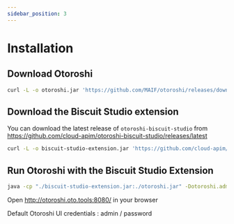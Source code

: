 ```yaml
---
sidebar_position: 3
---
```



# Installation

## Download Otoroshi

```sh
curl -L -o otoroshi.jar 'https://github.com/MAIF/otoroshi/releases/download/v16.21.0/otoroshi.jar'
```

## Download the Biscuit Studio extension
  
You can download the latest release of `otoroshi-biscuit-studio` from https://github.com/cloud-apim/otoroshi-biscuit-studio/releases/latest

```sh
curl -L -o biscuit-studio-extension.jar 'https://github.com/cloud-apim/otoroshi-biscuit-studio/releases/download/0.0.1/otoroshi-biscuit-studio_2.12-0.0.1.jar'
```

## Run Otoroshi with the Biscuit Studio Extension

```sh
java -cp "./biscuit-studio-extension.jar:./otoroshi.jar" -Dotoroshi.adminLogin=admin -Dotoroshi.adminPassword=password -Dotoroshi.storage=file play.core.server.ProdServerStart
```

Open http://otoroshi.oto.tools:8080/ in your browser

Default Otoroshi UI credentials : admin / password